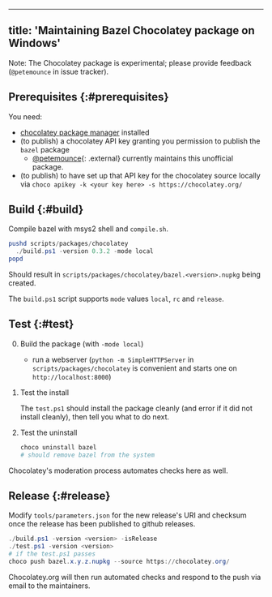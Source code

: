 
---
title: 'Maintaining Bazel Chocolatey package on Windows'
---



Note: The Chocolatey package is experimental; please provide feedback
(`@petemounce` in issue tracker).

## Prerequisites {:#prerequisites}

You need:

*    [chocolatey package manager](https://chocolatey.org) installed
*    (to publish) a chocolatey API key granting you permission to publish the
     `bazel` package
     * [@petemounce](https://github.com/petemounce){: .external} currently
     maintains this unofficial package.
*    (to publish) to have set up that API key for the chocolatey source locally
     via `choco apikey -k <your key here> -s https://chocolatey.org/`

## Build {:#build}

Compile bazel with msys2 shell and `compile.sh`.

```powershell
pushd scripts/packages/chocolatey
  ./build.ps1 -version 0.3.2 -mode local
popd
```

Should result in `scripts/packages/chocolatey/bazel.<version>.nupkg` being
created.

The `build.ps1` script supports `mode` values `local`, `rc` and `release`.

## Test {:#test}

0. Build the package (with `-mode local`)

    * run a webserver (`python -m SimpleHTTPServer` in
      `scripts/packages/chocolatey` is convenient and starts one on
      `http://localhost:8000`)

0. Test the install

    The `test.ps1` should install the package cleanly (and error if it did not
    install cleanly), then tell you what to do next.

0. Test the uninstall

    ```sh
    choco uninstall bazel
    # should remove bazel from the system
    ```

Chocolatey's moderation process automates checks here as well.

## Release {:#release}

Modify `tools/parameters.json` for the new release's URI and checksum once the
release has been published to github releases.

```powershell
./build.ps1 -version <version> -isRelease
./test.ps1 -version <version>
# if the test.ps1 passes
choco push bazel.x.y.z.nupkg --source https://chocolatey.org/
```

Chocolatey.org will then run automated checks and respond to the push via email
to the maintainers.

